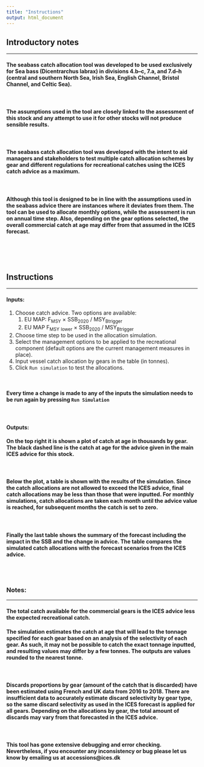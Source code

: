 ```yaml
---
title: "Instructions"
output: html_document
---
```



## Introductory notes  
***


#### The seabass catch allocation tool was developed to be used **exclusively** for Sea bass (Dicentrarchus labrax) in divisions 4.b–c, 7.a, and 7.d–h (central and southern North Sea, Irish Sea, English Channel, Bristol Channel, and Celtic Sea).  

<br> 

#### The assumptions used in the tool are closely linked to the assessment of this stock and any attempt to use it for other stocks will not produce sensible results.  

<br> 

#### The seabass catch allocation tool was developed with the intent to aid managers and stakeholders to test multiple catch allocation schemes by gear and different regulations for recreational catches using the ICES catch advice as a maximum.  

<br> 

#### Although this tool is designed to be in line with the assumptions used in the seabass advice there are instances where it deviates from them. The tool can be used to allocate monthly options, while the assessment is run on annual time step. Also, depending on the gear options selected, the overall commercial catch at age may differ from that assumed in the ICES forecast.  

<br>  
<br>

## Instructions  
***

#### **Inputs:**  


 1. Choose catch advice. Two options are available:
    1. EU MAP: F~MSY~ × SSB~2020~ / MSY~Btrigger~
    1. EU MAP F~MSY~ ~lower~ × SSB~2020~ / MSY~Btrigger~
 2. Choose time step to be used in the allocation simulation.
 3. Select the management options to be applied to the recreational component (default options are the current management measures in place).
 4. Input vessel catch allocation by gears in the table (in tonnes).
 5. Click `Run simulation` to test the allocations.

<br> 

#### Every time a change is made to any of the inputs the simulation needs to be run again by pressing `Run Simulation`  

<br> 

#### **Outputs:** 


#### On the top right it is shown a plot of catch at age in thousands by gear. The black dashed line is the catch at age for the advice given in the main ICES advice for this stock.  

<br> 

#### Below the plot, a table is shown with the results of the simulation. Since the catch allocations are not allowed to exceed the ICES advice, final catch allocations may be less than those that were inputted. For monthly simulations, catch allocations are taken each month until the advice value is reached, for subsequent months the catch is set to zero.  

<br> 

#### Finally the last table shows the summary of the forecast including the impact in the SSB and the change in advice.  The table compares the simulated catch allocations with the forecast scenarios from the ICES advice.  

<br> 
<br> 

### **Notes:**  
*** 

#### The total catch available for the commercial gears is the ICES advice less the expected recreational catch.  


#### The simulation estimates the catch at age that will lead to the tonnage specified for each gear based on an analysis of the selectivity of each gear. As such, it may not be possible to catch the exact tonnage inputted, and resulting values may differ by a few tonnes. The outputs are values rounded to the nearest tonne. 

<br>

#### Discards proportions by gear (amount of the catch that is discarded) have been estimated using French and UK data from 2016 to 2018. There are insufficient data to accurately estimate discard selectivity by gear type, so the same discard selectivity as used in the ICES forecast is applied for all gears. Depending on the allocations by gear, the total amount of discards may vary from that forecasted in the ICES advice.  

<br> 

#### This tool has gone extensive debugging and error checking. Nevertheless, if you encounter any inconsistency or bug please let us know by emailing us at accessions@ices.dk
<br> 
<br> 
